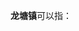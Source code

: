 '''龙塘镇'''可以指：
{{PRC admin/disambig|36/07/28/104/000|41/14/21/102/000|43/04/81/108/000|43/13/82/115/000|44/08/25/108/000|44/18/02/105/000|46/01/07/101/000|51/34/23/202/000|52/06/23/103/000}}
{{disambig|cat=三字中国镇名消歧义}}